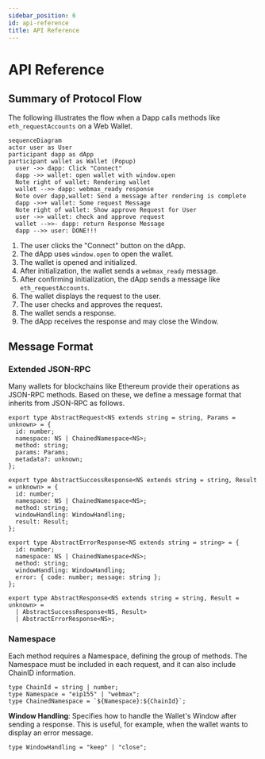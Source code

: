 ```yaml
---
sidebar_position: 6
id: api-reference
title: API Reference
---
```


# API Reference

## Summary of Protocol Flow

The following illustrates the flow when a Dapp calls methods like `eth_requestAccounts` on a Web Wallet.

```mermaid
sequenceDiagram
actor user as User
participant dapp as dApp
participant wallet as Wallet (Popup)
  user ->> dapp: Click "Connect"
  dapp ->> wallet: open wallet with window.open
  Note right of wallet: Rendering wallet
  wallet -->> dapp: webmax_ready response
  Note over dapp,wallet: Send a message after rendering is complete
  dapp ->>+ wallet: Some request Message
  Note right of wallet: Show approve Request for User
  user ->> wallet: check and approve request
  wallet -->>- dapp: return Response Message
  dapp -->> user: DONE!!!
```

1. The user clicks the "Connect" button on the dApp.
2. The dApp uses `window.open` to open the wallet.
3. The wallet is opened and initialized.
4. After initialization, the wallet sends a `webmax_ready` message.
5. After confirming initialization, the dApp sends a message like `eth_requestAccounts`.
6. The wallet displays the request to the user.
7. The user checks and approves the request.
8. The wallet sends a response.
9. The dApp receives the response and may close the Window.

## Message Format

### Extended JSON-RPC

Many wallets for blockchains like Ethereum provide their operations as JSON-RPC methods. Based on these, we define a message format that inherits from JSON-RPC as follows.

```tsx
export type AbstractRequest<NS extends string = string, Params = unknown> = {
  id: number;
  namespace: NS | ChainedNamespace<NS>;
  method: string;
  params: Params;
  metadata?: unknown;
};

export type AbstractSuccessResponse<NS extends string = string, Result = unknown> = {
  id: number;
  namespace: NS | ChainedNamespace<NS>;
  method: string;
  windowHandling: WindowHandling;
  result: Result;
};

export type AbstractErrorResponse<NS extends string = string> = {
  id: number;
  namespace: NS | ChainedNamespace<NS>;
  method: string;
  windowHandling: WindowHandling;
  error: { code: number; message: string };
};

export type AbstractResponse<NS extends string = string, Result = unknown> =
  | AbstractSuccessResponse<NS, Result>
  | AbstractErrorResponse<NS>;
```

### Namespace

Each method requires a Namespace, defining the group of methods. The Namespace must be included in each request, and it can also include ChainID information.

```tsx
type ChainId = string | number;
type Namespace = "eip155" | "webmax";
type ChainedNamespace = `${Namespace}:${ChainId}`;
```

**Window Handling**: Specifies how to handle the Wallet's Window after sending a response. This is useful, for example, when the wallet wants to display an error message.

```tsx
type WindowHandling = "keep" | "close";
```

